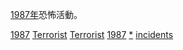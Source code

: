 [[1987年|1987年]]恐怖活動。
{{cat topic in year| topic=恐怖活動| year=1987}}

[[Category:1980年代恐怖活動|1987]]
[[Category:1987年罪案|Terrorist]]
[[Category:1987年灾难|Terrorist]]
[[Category:各年恐怖活动|1987]]
[[Category:1987年襲擊|*]]
[[Category:1987年恐怖主義|incidents]]